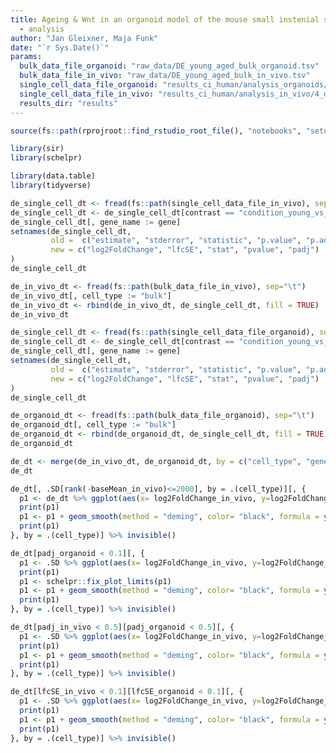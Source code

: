 ```yaml
---
title: Ageing & Wnt in an organoid model of the mouse small instenial stem cell niche
  - analysis
author: "Jan Gleixner, Maja Funk"
date: "`r Sys.Date()`"
params:
  bulk_data_file_organoid: "raw_data/DE_young_aged_bulk_organoid.tsv"
  bulk_data_file_in_vivo: "raw_data/DE_young_aged_bulk_in_vivo.tsv"
  single_cell_data_file_organoid: "results_ci_human/analysis_organoids/4_differential_expression/DE_samples_as_replicates.tsv"
  single_cell_data_file_in_vivo: "results_ci_human/analysis_in_vivo/4_differential_expression/DE_samples_as_replicates.tsv"
  results_dir: "results"
---
```


```r
source(fs::path(rprojroot::find_rstudio_root_file(), "notebooks", "setup_chunk.R")) # for RStudio
```


``` r
library(sir)
library(schelpr)

library(data.table)
library(tidyverse)
```

```r
de_single_cell_dt <- fread(fs::path(single_cell_data_file_in_vivo), sep="\t")
de_single_cell_dt <- de_single_cell_dt[contrast == "condition_young_vs_aged"]
de_single_cell_dt[, gene_name := gene]
setnames(de_single_cell_dt, 
         old =  c("estimate", "stderror", "statistic", "p.value", "p.adjusted"),
         new = c("log2FoldChange", "lfcSE", "stat", "pvalue", "padj")
)
de_single_cell_dt
```


```r
de_in_vivo_dt <- fread(fs::path(bulk_data_file_in_vivo), sep="\t")
de_in_vivo_dt[, cell_type := "bulk"]
de_in_vivo_dt <- rbind(de_in_vivo_dt, de_single_cell_dt, fill = TRUE)
de_in_vivo_dt
```

```r
de_single_cell_dt <- fread(fs::path(single_cell_data_file_organoid), sep="\t")
de_single_cell_dt <- de_single_cell_dt[contrast == "condition_young_vs_aged"]
de_single_cell_dt[, gene_name := gene]
setnames(de_single_cell_dt, 
         old =  c("estimate", "stderror", "statistic", "p.value", "p.adjusted"),
         new = c("log2FoldChange", "lfcSE", "stat", "pvalue", "padj")
)
de_single_cell_dt
```

```r
de_organoid_dt <- fread(fs::path(bulk_data_file_organoid), sep="\t")
de_organoid_dt[, cell_type := "bulk"]
de_organoid_dt <- rbind(de_organoid_dt, de_single_cell_dt, fill = TRUE)
de_organoid_dt
```

```r
de_dt <- merge(de_in_vivo_dt, de_organoid_dt, by = c("cell_type", "gene_name"), suffixes = c("_in_vivo", "_organoid"))
de_dt
```


```r
de_dt[, .SD[rank(-baseMean_in_vivo)<=2000], by = .(cell_type)][, {
  p1 <- de_dt %>% ggplot(aes(x= log2FoldChange_in_vivo, y=log2FoldChange_organoid)) + ggpointdensity::geom_pointdensity() + ggtitle(paste0(cell_type))
  print(p1)
  p1 <- p1 + geom_smooth(method = "deming", color= "black", formula = y ~ x) + ggpubr::stat_cor()
  print(p1)
}, by = .(cell_type)] %>% invisible()
```

    

```r
de_dt[padj_organoid < 0.1][, {
  p1 <- .SD %>% ggplot(aes(x= log2FoldChange_in_vivo, y=log2FoldChange_organoid)) + ggpointdensity::geom_pointdensity() + ggtitle(paste0(cell_type))
  print(p1)
  p1 <- schelpr::fix_plot_limits(p1)
  p1 <- p1 + geom_smooth(method = "deming", color= "black", formula = y ~ x) + ggpubr::stat_cor()
  print(p1)
}, by = .(cell_type)] %>% invisible()
```   
    
```r
de_dt[padj_in_vivo < 0.5][padj_organoid < 0.5][, {
  p1 <- .SD %>% ggplot(aes(x= log2FoldChange_in_vivo, y=log2FoldChange_organoid)) + ggpointdensity::geom_pointdensity() + ggtitle(paste0(cell_type))
  print(p1)
  p1 <- p1 + geom_smooth(method = "deming", color= "black", formula = y ~ x) + ggpubr::stat_cor()
  print(p1)
}, by = .(cell_type)] %>% invisible()
```   

    
```r
de_dt[lfcSE_in_vivo < 0.1][lfcSE_organoid < 0.1][, {
  p1 <- .SD %>% ggplot(aes(x= log2FoldChange_in_vivo, y=log2FoldChange_organoid)) + ggpointdensity::geom_pointdensity() + ggtitle(paste0(cell_type))
  print(p1)
  p1 <- p1 + geom_smooth(method = "deming", color= "black", formula = y ~ x) + ggpubr::stat_cor()
  print(p1)
}, by = .(cell_type)] %>% invisible()
```   







